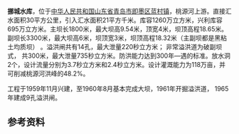 {{Infobox Reservoir 
|name = 挪城水库
|nickname =
|image = 
|image_caption = 
|map = 
|map_caption = 
|pushpin_map = China Qingdao
|pushpin_map_caption = 挪城水库在青岛市的位置
|code =
|class = 中型水库
|location_of_reservoir =山东省[[青岛市|青岛市]][[即墨区|即墨区]][[蓝村镇|蓝村镇]]
|location_of_dam = 
|inflow =
|outflow = 
|catchment_area = 30
|reservoir_area =
|mean_depth = 
|maximum_depth = 
|flood_level = 
|normal_water_level =
|dead_water_level = 
|water_quality = 
|island = 
|maximum_storage_capacity = 
|normal_storage_capacity =
|dead_storage_capacity = 
|type_of_dam =
|elevation_of_dam = 
|height_of_dam =
|length_of_dam =
|width_of_dam =
|installed_capacity =
|irrigated_area =
|start = 1959年10月
|complete = 1960年8月
|cost = 
|emigrate =
|latd = 36
|latm = 25
|lats = 20
|latNS =N 
|longd = 120
|longm = 13
|longs = 40
|longEW = E
|website = 
|footnotes =
}}
'''挪城水库'''，位于[[中华人民共和国|中华人民共和国]][[山东省|山东省]][[青岛市|青岛市]][[即墨区|即墨区]][[蓝村镇|蓝村镇]]，桃源河上游。直接汇水面积30平方公里，引入汇水面积21平方千米。库容1260万立方米，兴利库容695万立方米。主坝长1800米，最大坝高9.54米，顶宽4米，坝顶高程18.65米。副坝长3300米，最大坝高6米，坝顶宽3米，坝顶高程18.32米（主副坝都是黑粘土均质坝） 。溢洪闸共有14孔，最大泄量220秒立方米； 非常溢洪道为破副坝式， 共300米，最大泄量735秒立方米。防洪能力达到300年—遇的标准。放水洞2个，设计流量分别为3.7秒立方米和2.4秒立方米。设计灌溉能力为118万亩，并可削减桃源河洪峰的48.2%。

工程于1959年11月兴建，至1960年8月基本完成大坝，1961年开掘溢洪道， 1965年建成9孔溢洪闸。

==参考资料==
{{reflist}}
{{青岛小作品}}
{{青岛水库}}